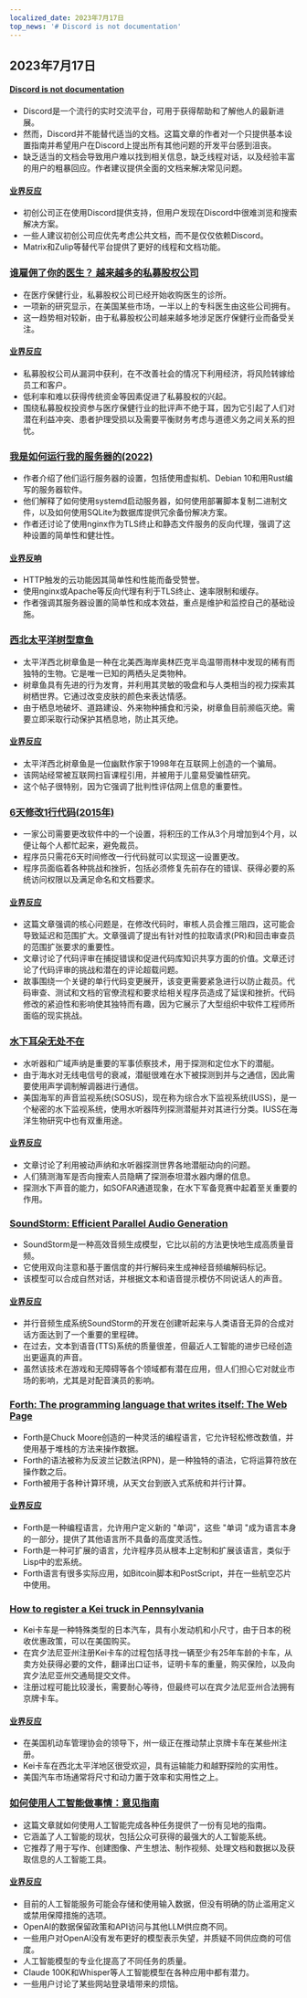 ```yaml
---
localized_date: 2023年7月17日
top_news: '# Discord is not documentation'
---
```




<CallToAction />

<Steps>

## 2023年7月17日

#### [Discord is not documentation](https://shkspr.mobi/blog/2023/07/discord-is-not-documentation/)

- Discord是一个流行的实时交流平台，可用于获得帮助和了解他人的最新进展。
- 然而，Discord并不能替代适当的文档。这篇文章的作者对一个只提供基本设置指南并希望用户在Discord上提出所有其他问题的开发平台感到沮丧。
- 缺乏适当的文档会导致用户难以找到相关信息，缺乏线程对话，以及经验丰富的用户的粗暴回应。作者建议提供全面的文档来解决常见问题。

#### [业界反应](http://news.ycombinator.com/item?id=36746154)

- 初创公司正在使用Discord提供支持，但用户发现在Discord中很难浏览和搜索解决方案。
- 一些人建议初创公司应优先考虑公共文档，而不是仅仅依赖Discord。
- Matrix和Zulip等替代平台提供了更好的线程和文档功能。

### [谁雇佣了你的医生？ 越来越多的私募股权公司](https://www.nytimes.com/2023/07/10/upshot/private-equity-doctors-offices.html)

- 在医疗保健行业，私募股权公司已经开始收购医生的诊所。
- 一项新的研究显示，在美国某些市场，一半以上的专科医生由这些公司拥有。
- 这一趋势相对较新，由于私募股权公司越来越多地涉足医疗保健行业而备受关注。

#### [业界反应](http://news.ycombinator.com/item?id=36747572)

- 私募股权公司从漏洞中获利，在不改善社会的情况下利用经济，将风险转嫁给员工和客户。
- 低利率和难以获得传统资金等因素促进了私募股权的兴起。
- 围绕私募股权投资参与医疗保健行业的批评声不绝于耳，因为它引起了人们对潜在利益冲突、患者护理受损以及需要平衡财务考虑与道德义务之间关系的担忧。

### [我是如何运行我的服务器的(2022)](https://blog.wesleyac.com/posts/how-i-run-my-servers)

- 作者介绍了他们运行服务器的设置，包括使用虚拟机、Debian 10和用Rust编写的服务器软件。
- 他们解释了如何使用systemd启动服务器，如何使用部署脚本复制二进制文件，以及如何使用SQLite为数据库提供冗余备份解决方案。
- 作者还讨论了使用nginx作为TLS终止和静态文件服务的反向代理，强调了这种设置的简单性和健壮性。

#### [业界反响](http://news.ycombinator.com/item?id=36744090)

- HTTP触发的云功能因其简单性和性能而备受赞誉。
- 使用nginx或Apache等反向代理有利于TLS终止、速率限制和缓存。
- 作者强调其服务器设置的简单性和成本效益，重点是维护和监控自己的基础设施。

### [西北太平洋树型章鱼](https://zapatopi.net/treeoctopus/)

- 太平洋西北树章鱼是一种在北美西海岸奥林匹克半岛温带雨林中发现的稀有而独特的生物。它是唯一已知的两栖头足类物种。
- 树章鱼具有先进的行为发育，并利用其灵敏的吸盘和与人类相当的视力探索其树栖世界。它通过改变皮肤的颜色来表达情感。
- 由于栖息地破坏、道路建设、外来物种捕食和污染，树章鱼目前濒临灭绝。需要立即采取行动保护其栖息地，防止其灭绝。

#### [业界反应](http://news.ycombinator.com/item?id=36747893)

- 太平洋西北树章鱼是一位幽默作家于1998年在互联网上创造的一个骗局。
- 该网站经常被互联网扫盲课程引用，并被用于儿童易受骗性研究。
- 这个帖子很特别，因为它强调了批判性评估网上信息的重要性。

### [6天修改1行代码(2015年)](https://edw519.posthaven.com/it-takes-6-days-to-change-1-line-of-code)

- 一家公司需要更改软件中的一个设置，将积压的工作从3个月增加到4个月，以便让每个人都忙起来，避免裁员。
- 程序员只需花6天时间修改一行代码就可以实现这一设置更改。
- 程序员面临着各种挑战和挫折，包括必须修复先前存在的错误、获得必要的系统访问权限以及满足命名和文档要求。

#### [业界反应](http://news.ycombinator.com/item?id=36746014)

- 这篇文章强调的核心问题是，在修改代码时，审核人员会推三阻四，这可能会导致延迟和范围扩大。文章强调了提出有针对性的拉取请求(PR)和回击审查员的范围扩张要求的重要性。
- 文章讨论了代码评审在捕捉错误和促进代码库知识共享方面的价值。文章还讨论了代码评审的挑战和潜在的评论超载问题。
- 故事围绕一个关键的单行代码变更展开，该变更需要紧急进行以防止裁员。代码审查、测试和文档的官僚流程和要求给相关程序员造成了延误和挫折。代码修改的紧迫性和影响使其独特而有趣，因为它展示了大型组织中软件工程师所面临的现实挑战。

### [水下耳朵无处不在](https://computer.rip/2023-07-15-underwater-ears-everywhere.html)

- 水听器和广域声纳是重要的军事侦察技术，用于探测和定位水下的潜艇。
- 由于海水对无线电信号的衰减，潜艇很难在水下被探测到并与之通信，因此需要使用声学调制解调器进行通信。
- 美国海军的声音监视系统(SOSUS)，现在称为综合水下监视系统(IUSS)，是一个秘密的水下监视系统，使用水听器阵列探测潜艇并对其进行分类。IUSS在海洋生物研究中也有双重用途。

#### [业界反应](http://news.ycombinator.com/item?id=36750716)

- 文章讨论了利用被动声纳和水听器探测世界各地潜艇动向的问题。
- 人们猜测海军是否向搜索人员隐瞒了探测泰坦潜水器内爆的信息。
- 探测水下声音的能力，如SOFAR通道现象，在水下军备竞赛中起着至关重要的作用。

### [SoundStorm: Efficient Parallel Audio Generation](https://google-research.github.io/seanet/soundstorm/examples/)

- SoundStorm是一种高效音频生成模型，它比以前的方法更快地生成高质量音频。
- 它使用双向注意和基于置信度的并行解码来生成神经音频编解码标记。
- 该模型可以合成自然对话，并根据文本和语音提示模仿不同说话人的声音。

#### [业界反应](http://news.ycombinator.com/item?id=36749059)

- 并行音频生成系统SoundStorm的开发在创建听起来与人类语音无异的合成对话方面达到了一个重要的里程碑。
- 在过去，文本到语音(TTS)系统的质量很差，但最近人工智能的进步已经创造出更逼真的声音。
- 虽然该技术在游戏和无障碍等各个领域都有潜在应用，但人们担心它对就业市场的影响，尤其是对配音演员的影响。

### [Forth: The programming language that writes itself: The Web Page](http://ratfactor.com/forth/the_programming_language_that_writes_itself.html)

- Forth是Chuck Moore创造的一种灵活的编程语言，它允许轻松修改数值，并使用基于堆栈的方法来操作数据。
- Forth的语法被称为反波兰记数法(RPN)，是一种独特的语法，它将运算符放在操作数之后。
- Forth被用于各种计算环境，从天文台到嵌入式系统和并行计算。

#### [业界反应](http://news.ycombinator.com/item?id=36748043)

- Forth是一种编程语言，允许用户定义新的 "单词"，这些 "单词 "成为语言本身的一部分，提供了其他语言所不具备的高度灵活性。
- Forth是一种可扩展的语言，允许程序员从根本上定制和扩展该语言，类似于Lisp中的宏系统。
- Forth语言有很多实际应用，如Bitcoin脚本和PostScript，并在一些航空芯片中使用。

### [How to register a Kei truck in Pennsylvania](https://danwilkerson.com/posts/2023-05-30-how-to-register-a-kei-truck-in-pa)

- Kei卡车是一种特殊类型的日本汽车，具有小发动机和小尺寸，由于日本的税收优惠政策，可以在美国购买。
- 在宾夕法尼亚州注册Kei卡车的过程包括寻找一辆至少有25年车龄的卡车，从卖方处获得必要的文件，翻译出口证书，证明卡车的重量，购买保险，以及向宾夕法尼亚州交通局提交文件。
- 注册过程可能比较漫长，需要耐心等待，但最终可以在宾夕法尼亚州合法拥有京牌卡车。

#### [业界反应](http://news.ycombinator.com/item?id=36750554)

- 在美国机动车管理协会的领导下，州一级正在推动禁止京牌卡车在某些州注册。
- Kei卡车在西北太平洋地区很受欢迎，具有运输能力和越野探险的实用性。
- 美国汽车市场通常将尺寸和动力置于效率和实用性之上。

### [如何使用人工智能做事情：意见指南](https://www.oneusefulthing.org/p/how-to-use-ai-to-do-stuff-an-opinionated)

- 这篇文章就如何使用人工智能完成各种任务提供了一份有见地的指南。
- 它涵盖了人工智能的现状，包括公众可获得的最强大的人工智能系统。
- 它推荐了用于写作、创建图像、产生想法、制作视频、处理文档和数据以及获取信息的人工智能工具。

#### [业界反应](http://news.ycombinator.com/item?id=36743784)

- 目前的人工智能服务可能会存储和使用输入数据，但没有明确的防止滥用定义或禁用保障措施的选项。
- OpenAI的数据保留政策和API访问与其他LLM供应商不同。
- 一些用户对OpenAI没有发布更好的模型表示失望，并质疑不同供应商的可信度。
- 人工智能模型的专业化提高了不同任务的质量。
- Claude 100K和Whisper等人工智能模型在各种应用中都有潜力。
- 一些用户讨论了某些网站登录墙带来的烦恼。

</Steps>
